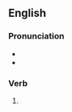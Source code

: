 ==English==

===Pronunciation===
* {{IPA|en|/dɪt͡ʃt/}}
* {{rhymes|en|ɪtʃt|s=1}}

===Verb===
{{head|en|verb form}}

# {{en-past of|ditch}}